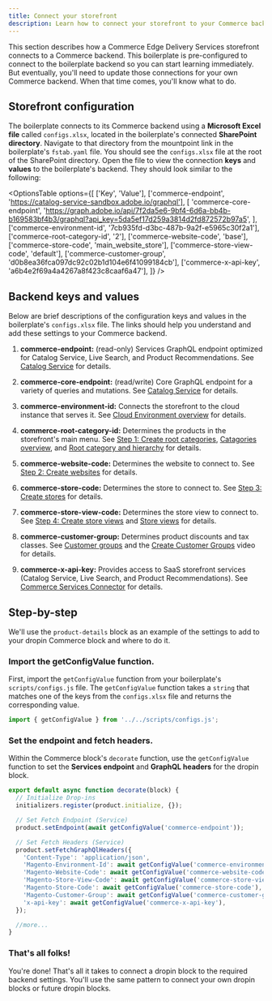 ```yaml
---
title: Connect your storefront
description: Learn how to connect your storefront to your Commerce backend.
---
```



This section describes how a Commerce Edge Delivery Services storefront connects to a Commerce backend. This boilerplate is pre-configured to connect to the boilerplate backend so you can start learning immediately. But eventually, you'll need to update those connections for your own Commerce backend. When that time comes, you'll know what to do.

## Storefront configuration

The boilerplate connects to its Commerce backend using a **Microsoft Excel file** called `configs.xlsx`, located in the boilerplate's connected **SharePoint directory**. Navigate to that directory from the mountpoint link in the boilerplate's `fstab.yaml` file. You should see the `configs.xlsx` file at the root of the SharePoint directory. Open the file to view the connection **keys** and **values** to the boilerplate's backend. They should look similar to the following:

<OptionsTable
  options={[
    ['Key', 'Value'],
    ['commerce-endpoint', 'https://catalog-service-sandbox.adobe.io/graphql'],
    [
      'commerce-core-endpoint',
      'https://graph.adobe.io/api/7f2da5e6-9bf4-6d6a-bb4b-b169583bf4b3/graphql?api_key=5da5ef17d259a3814d2fd872572b97a5',
    ],
    ['commerce-environment-id', '7cb935fd-d3bc-487b-9a2f-e5965c30f2a1'],
    ['commerce-root-category-id', '2'],
    ['commerce-website-code', 'base'],
    ['commerce-store-code', 'main_website_store'],
    ['commerce-store-view-code', 'default'],
    ['commerce-customer-group', 'd0b8ea36fca097dc92c02b1d104e6f41099184cb'],
    ['commerce-x-api-key', 'a6b4e2f69a4a4267a8f423c8caaf6a47'],
  ]}
/>

## Backend keys and values

Below are brief descriptions of the configuration keys and values in the boilerplate's `configs.xlsx` file. The links should help you understand and add these settings to your Commerce backend.

<Callouts>

1. **commerce-endpoint:** (read-only) Services GraphQL endpoint optimized for Catalog Service, Live Search, and Product Recommendations. See [Catalog Service](https://experienceleague.adobe.com/docs/commerce-merchant-services/catalog-service/overview.html#:~:text=Adobe%20Commerce%20has%20two%20GraphQL%20systems) for details.

1. **commerce-core-endpoint:** (read/write) Core GraphQL endpoint for a variety of queries and mutations. See [Catalog Service](https://experienceleague.adobe.com/docs/commerce-merchant-services/catalog-service/overview.html#:~:text=Adobe%20Commerce%20has%20two%20GraphQL%20systems) for details.

1. **commerce-environment-id:** Connects the storefront to the cloud instance that serves it. See [Cloud Environment overview](https://experienceleague.adobe.com/docs/commerce-cloud-service/user-guide/project/overview.html?lang=en#environment-overview) for details.

1. **commerce-root-category-id:** Determines the products in the storefront's main menu. See [Step 1: Create root categories](https://experienceleague.adobe.com/docs/commerce-operations/configuration-guide/multi-sites/ms-admin.html?lang=en#step-1%3A-create-root-categories), [Catagories overview](https://experienceleague.adobe.com/docs/commerce-admin/catalog/categories/categories.html), and [Root category and hierarchy](https://experienceleague.adobe.com/docs/commerce-admin/catalog/categories/category-root.html?lang=en) for details.

1. **commerce-website-code:** Determines the website to connect to. See [Step 2: Create websites](https://experienceleague.adobe.com/docs/commerce-operations/configuration-guide/multi-sites/ms-admin.html?lang=en#step-2%3A-create-websites) for details.

1. **commerce-store-code:** Determines the store to connect to. See [Step 3: Create stores](https://experienceleague.adobe.com/docs/commerce-operations/configuration-guide/multi-sites/ms-admin.html?lang=en#step-3%3A-create-stores) for details.

1. **commerce-store-view-code:** Determines the store view to connect to. See [Step 4: Create store views](https://experienceleague.adobe.com/docs/commerce-operations/configuration-guide/multi-sites/ms-admin.html?lang=en#step-4%3A-create-store-views) and [Store views](https://experienceleague.adobe.com/docs/commerce-admin/stores-sales/site-store/store-views.html?lang=en) for details.

1. **commerce-customer-group:** Determines product discounts and tax classes. See [Customer groups](https://experienceleague.adobe.com/docs/commerce-admin/customers/customer-groups.html?lang=en) and the [Create Customer Groups](https://experienceleague.adobe.com/docs/commerce-learn/tutorials/customers/customer-groups.html?lang=en) video for details.

1. **commerce-x-api-key:** Provides access to SaaS storefront services (Catalog Service, Live Search, and Product Recommendations). See [Commerce Services Connector](https://experienceleague.adobe.com/docs/commerce-merchant-services/user-guides/integration-services/saas.html?lang=en) for details.

</Callouts>

## Step-by-step

We'll use the `product-details` block as an example of the settings to add to your dropin Commerce block and where to do it.

<Tutorial>

### Import the getConfigValue function.

First, import the `getConfigValue` function from your boilerplate's `scripts/configs.js` file. The `getConfigValue` function takes a `string` that matches one of the keys from the `configs.xlsx` file and returns the corresponding value.

```javascript
import { getConfigValue } from '../../scripts/configs.js';
```

### Set the endpoint and fetch headers.

Within the Commerce block's `decorate` function, use the `getConfigValue` function to set the **Services endpoint** and **GraphQL headers** for the dropin block.

```javascript
export default async function decorate(block) {
  // Initialize Drop-ins
  initializers.register(product.initialize, {});

  // Set Fetch Endpoint (Service)
  product.setEndpoint(await getConfigValue('commerce-endpoint'));

  // Set Fetch Headers (Service)
  product.setFetchGraphQlHeaders({
    'Content-Type': 'application/json',
    'Magento-Environment-Id': await getConfigValue('commerce-environment-id'),
    'Magento-Website-Code': await getConfigValue('commerce-website-code'),
    'Magento-Store-View-Code': await getConfigValue('commerce-store-view-code'),
    'Magento-Store-Code': await getConfigValue('commerce-store-code'),
    'Magento-Customer-Group': await getConfigValue('commerce-customer-group'),
    'x-api-key': await getConfigValue('commerce-x-api-key'),
  });

  //more...
}
```

### That's all folks! 

You're done! That's all it takes to connect a dropin block to the required backend settings. You'll use the same pattern to connect your own dropin blocks or future dropin blocks.

</Tutorial>



